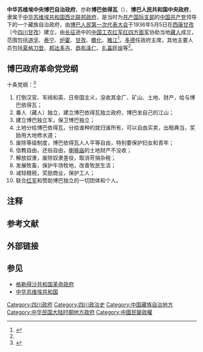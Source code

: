 '''中华苏维埃中央博巴自治政府'''，亦称'''博巴依得瓦'''（{{bo|z=བོད་པའི་སྡེ་པ|w=bod pa'i sde pa}}）{{NoteTag|意为“[[藏人|藏人]]政府”}}、'''博巴人民共和国中央政府'''，隶属于[[中华苏维埃共和国西北联邦政府|中华苏维埃共和国西北联邦政府]]，是当时为[[共产国际|共产国际]][[支部|支部]]的[[中国共产党|中国共产党]]领导下的一个藏族自治政府，由[[博巴人民第一次代表大会|博巴人民第一次代表大会]]于1936年5月5日在[[西康省|西康]][[甘孜县|甘孜]]（今[[四川|四川]][[甘孜县|甘孜]]）建立，由[[长征|长征]]途中的[[中国工农红军|中国工农红军]][[红四方面军|红四方面军]]协助当地[[藏人|藏人]]成立，范围包括[[道孚县|道孚]]、[[泰宁县|泰宁]]、[[炉霍县|炉霍]]、[[甘孜县|甘孜]]、[[瞻化|瞻化]]{{NoteTag|现在的[[新龙县|新龙县]]}}、[[雅江县|雅江]]<ref>{{cite web|title=少数民族革命政权|url=http://www.scsdaj.gov.cn/special/cz70/c309.htm|accessdate=2018-07-25|publisher=四川省档案馆|archiveurl=https://archive.is/20120805133044/http://www.scsdaj.gov.cn/special/cz70/c309.htm|archivedate=2012-08-05|dead-url=yes}}</ref>。[[多德|多德]]任政府主席{{NoteTag|[[多德|多德]]是[[德格|德格]][[土司|土司]]。[[第五世格达活佛|第五世格达活佛]]等任副主席。}}，其他主要人员包括[[夏格刀登|夏格刀登]]、[[邦达多吉|邦达多吉]]、[[恭布泽仁|恭布泽仁]]、[[扎喜旺徐|扎喜旺徐]]等<ref name="pw" />。

== 博巴政府革命党党纲 ==
十条党纲：<ref name="pw">{{cite web|title=回忆扎喜旺徐同志|url=http://gangjanba.middle-way.net/article/2007/0206/article_60.html|accessdate=2018-07-25|author=[[平措汪杰|平措汪杰]]|date=2007-02-06|archiveurl=https://web.archive.org/web/20071104160754/http://gangjanba.middle-way.net/article/2007/0206/article_60.html|archivedate=2007-11-04|dead-url=yes}}</ref>
# 打倒汉官、军阀和英、日帝国主义，没收其金厂、矿山、土地、财产，给与博巴依得瓦；
# 番人（藏人）独立，建立博巴依得瓦独立政府，博巴坐自己的江山；
# 建立博巴独立军，保卫博巴独立；
# 土地分给博巴依得瓦，分给谁种的就归谁所有，可以自由买卖，出租典当，奖励用大地修水道；
# 废除等级制度，博巴依得瓦人人平等自由，特别要保护妇女和青年；
# 信教自由，还俗自由，[[喇嘛庙|喇嘛庙]]的土地财产不没收；
# 解放奴隶，废除奴隶差役，取消苛捐杂税；
# 发展牧畜，保护牛场牧地，改善牧民生活；
# 减轻粮税，奖励商业，保护工人；
# 联合[[中国工农红军|红军]]和赞助博巴独立的一切团体和个人。

== 注释 ==
{{NoteFoot}}

== 参考文献 ==
{{Reflist}}

==外部链接 ==

==参见==
*[[格勒得沙共和国革命政府|格勒得沙共和国革命政府]]
*[[中华苏维埃共和国|中华苏维埃共和国]]

{{中华民国割据政权}}

{{DEFAULTSORT:Zhonghua Soviet Zhongyang Bodpa Zizhi Zhengfu}}
[[Category:四川政府|Category:四川政府]]
[[Category:四川政治史|Category:四川政治史]]
[[Category:中国藏族自治地方|Category:中国藏族自治地方]]
[[Category:中华民国大陆时期地方政府|Category:中华民国大陆时期地方政府]]
[[Category:中國民變政權|Category:中國民變政權]]